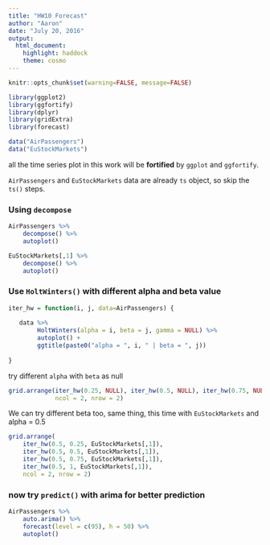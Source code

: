 ```yaml
---
title: "HW10 Forecast"
author: "Aaron"
date: "July 20, 2016"
output: 
  html_document: 
    highlight: haddock
    theme: cosmo
---
```


```r
knitr::opts_chunk$set(warning=FALSE, message=FALSE)
```

```r

library(ggplot2)
library(ggfortify)
library(dplyr)
library(gridExtra)
library(forecast)

data("AirPassengers")
data("EuStockMarkets")

```

all the time series plot in this work will be **fortified** by `ggplot` and `ggfortify`.

`AirPassengers` and `EuStockMarkets` data are already `ts` object, so skip the `ts()` steps. 

### Using `decompose`

```r

AirPassengers %>% 
    decompose() %>% 
    autoplot()

```

```r

EuStockMarkets[,1] %>% 
    decompose() %>% 
    autoplot()

```

### Use `HoltWinters()` with different alpha and beta value 

```r

iter_hw = function(i, j, data=AirPassengers) {
    
   data %>% 
        HoltWinters(alpha = i, beta = j, gamma = NULL) %>% 
        autoplot() + 
        ggtitle(paste0("alpha = ", i, " | beta = ", j))
    
}

```

try different `alpha` with `beta` as null

```r

grid.arrange(iter_hw(0.25, NULL), iter_hw(0.5, NULL), iter_hw(0.75, NULL), iter_hw(1, NULL), 
             ncol = 2, nrow = 2)
```

We can try different beta too, same thing, this time with `EuStockMarkets` and alpha = 0.5

```r

grid.arrange(
    iter_hw(0.5, 0.25, EuStockMarkets[,1]), 
    iter_hw(0.5, 0.5, EuStockMarkets[,1]), 
    iter_hw(0.5, 0.75, EuStockMarkets[,1]), 
    iter_hw(0.5, 1, EuStockMarkets[,1]), 
    ncol = 2, nrow = 2)


```

### now try `predict()` with arima for better prediction

```r

AirPassengers %>% 
    auto.arima() %>% 
    forecast(level = c(95), h = 50) %>% 
    autoplot()

```

